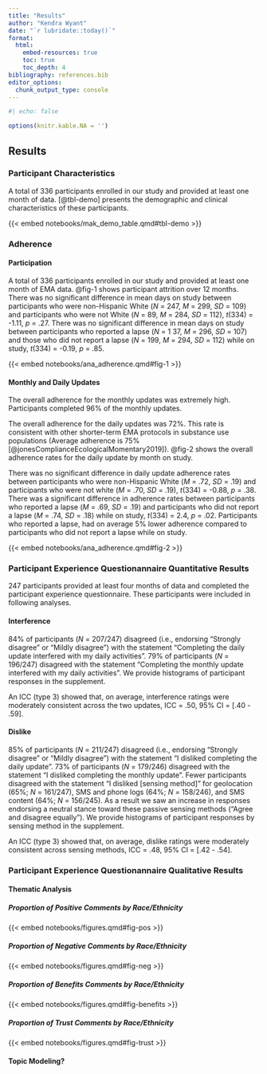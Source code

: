 ```yaml
---
title: "Results" 
author: "Kendra Wyant"
date: "`r lubridate::today()`"
format: 
  html: 
    embed-resources: true
    toc: true 
    toc_depth: 4
bibliography: references.bib
editor_options: 
  chunk_output_type: console
--- 
```


```r
#| echo: false

options(knitr.kable.NA = '')
```


## Results

### Participant Characteristics
A total of 336 participants enrolled in our study and provided at least one month of data. [@tbl-demo] presents the demographic and clinical characteristics of these participants. 

{{< embed notebooks/mak_demo_table.qmd#tbl-demo >}}


### Adherence

#### Participation
A total of 336 participants enrolled in our study and provided at least one month of EMA data. @fig-1 shows participant attrition over 12 months. There was no significant difference in mean days on study between participants who were non-Hispanic White (*N* = 247, *M* = 299, *SD* = 109) and participants who were not White (*N* = 89, *M* = 284, *SD* = 112), *t*(334) = -1.11, *p* = .27. There was no significant difference in mean days on study between participants who reported a lapse (*N* = 1 37, *M* = 296, *SD* = 107) and those who did not report a lapse (*N* = 199, *M* = 294, *SD* = 112) while on study, *t*(334) = -0.19, *p* = .85.

{{< embed notebooks/ana_adherence.qmd#fig-1 >}}



#### Monthly and Daily Updates
The overall adherence for the monthly updates was extremely high. Participants completed 96% of the monthly updates. 

The overall adherence for the daily updates was 72%. This rate is consistent with other shorter-term EMA protocols in substance use populations (Average adherence is 75% [@jonesComplianceEcologicalMomentary2019]). @fig-2 shows the overall adherence rates for the daily update by month on study. 

There was no significant difference in daily update adherence rates between participants who were non-Hispanic White (*M* = .72, *SD* = .19) and participants who were not white (*M* = .70, *SD* = .19), *t*(334) = -0.88, *p* = .38. There was a significant difference in adherence rates between participants who reported a lapse (*M* = .69, *SD* = .19) and participants who did not report a lapse (*M* = .74, *SD* = .18) while on study, *t*(334) = 2.4, *p* = .02. Participants who reported a lapse, had on average 5% lower adherence compared to participants who did not report a lapse while on study. 


{{< embed notebooks/ana_adherence.qmd#fig-2 >}}


### Participant Experience Questionannaire Quantitative Results
247 participants provided at least four months of data and completed the participant experience questionnaire. These participants were included in following analyses.


#### Interference
84% of participants (*N* = 207/247) disagreed (i.e., endorsing "Strongly disagree" or "Mildly disagree") with the statement "Completing the daily update interfered with my daily activities". 79% of participants (*N* = 196/247) disagreed with the statement "Completing the monthly update interfered with my daily activities". We provide histograms of participant responses in the supplement.   

An ICC (type 3) showed that, on average, interference ratings were moderately consistent across the two updates, ICC = .50, 95% CI = [.40 - .59].


#### Dislike
85% of participants (*N* = 211/247) disagreed (i.e., endorsing "Strongly disagree" or "Mildly disagree") with the statement "I disliked completing the daily update". 73% of participants (*N* = 179/246) disagreed with the statement "I disliked completing the monthly update". Fewer participants disagreed with the statement "I disliked [sensing method]" for geolocation (65%; *N* = 161/247), SMS and phone logs (64%; *N* = 158/246), and SMS content (64%; *N* = 156/245). As a result we saw an increase in responses endorsing a neutral stance toward these passive sensing methods ("Agree and disagree equally"). We provide histograms of participant responses by sensing method in the supplement.   

An ICC (type 3) showed that, on average, dislike ratings were moderately consistent across sensing methods, ICC = .48, 95% CI = [.42 - .54].


### Participant Experience Questionannaire Qualitative Results

#### Thematic Analysis

##### Proportion of Positive Comments by Race/Ethnicity
{{< embed notebooks/figures.qmd#fig-pos >}}

##### Proportion of Negative Comments by Race/Ethnicity
{{< embed notebooks/figures.qmd#fig-neg >}}

##### Proportion of Benefits Comments by Race/Ethnicity
{{< embed notebooks/figures.qmd#fig-benefits >}}

##### Proportion of Trust Comments by Race/Ethnicity
{{< embed notebooks/figures.qmd#fig-trust >}}



#### Topic Modeling?
